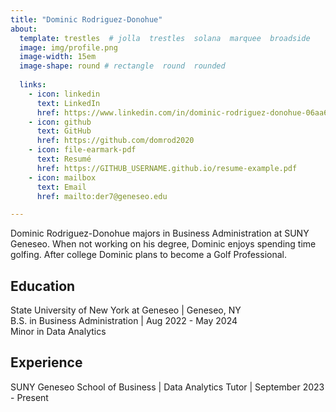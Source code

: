 ```yaml
---
title: "Dominic Rodriguez-Donohue"
about:
  template: trestles  # jolla  trestles  solana  marquee  broadside
  image: img/profile.png
  image-width: 15em
  image-shape: round # rectangle  round  rounded
  
  links:
    - icon: linkedin
      text: LinkedIn
      href: https://www.linkedin.com/in/dominic-rodriguez-donohue-06aa69199/
    - icon: github
      text: GitHub
      href: https://github.com/domrod2020
    - icon: file-earmark-pdf
      text: Resumé
      href: https://GITHUB_USERNAME.github.io/resume-example.pdf
    - icon: mailbox
      text: Email
      href: mailto:der7@geneseo.edu

---
```



Dominic Rodriguez-Donohue majors in Business Administration at SUNY Geneseo. When not working on his degree, Dominic enjoys spending time golfing. After college Dominic plans to become a Golf Professional. 

## Education

State University of New York at Geneseo | Geneseo, NY <br>
B.S. in Business Administration | Aug 2022 - May 2024 <br>
Minor in Data Analytics

## Experience

SUNY Geneseo School of Business | Data Analytics Tutor | September 2023 - Present


